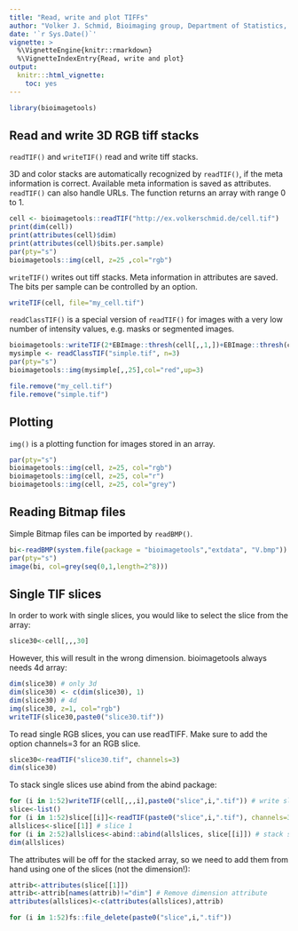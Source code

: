 ```yaml
---
title: "Read, write and plot TIFFs"
author: "Volker J. Schmid, Bioimaging group, Department of Statistics, LMU Munich"
date: '`r Sys.Date()`'
vignette: >
  %\VignetteEngine{knitr::rmarkdown}
  %\VignetteIndexEntry{Read, write and plot}
output:
  knitr:::html_vignette:
    toc: yes
---
```

```r
library(bioimagetools)
```

## Read and write 3D RGB tiff stacks

`readTIF()` and `writeTIF()` read and write tiff stacks. 

3D and color stacks are automatically recognized by `readTIF()`, if the meta information is correct. Available meta information is saved as attributes. `readTIF()` can also handle URLs. The function returns an array with range 0 to 1.
```r
cell <- bioimagetools::readTIF("http://ex.volkerschmid.de/cell.tif")
print(dim(cell))
print(attributes(cell)$dim)
print(attributes(cell)$bits.per.sample)
par(pty="s")
bioimagetools::img(cell, z=25 ,col="rgb")
```

`writeTIF()` writes out tiff stacks. Meta information in attributes are saved. The bits per sample can be controlled by an option.
```r
writeTIF(cell, file="my_cell.tif")
```

`readClassTIF()` is a special version of `readTIF()` for images with a very low number of intensity values, e.g. masks or segmented images.
```r
bioimagetools::writeTIF(2*EBImage::thresh(cell[,,1,])+EBImage::thresh(cell[,,2,]), file="simple.tif")
mysimple <- readClassTIF("simple.tif", n=3)
par(pty="s")
bioimagetools::img(mysimple[,,25],col="red",up=3)
```
```r
file.remove("my_cell.tif")
file.remove("simple.tif")
```

## Plotting
`img()` is a plotting function for images stored in an array.  
```r
par(pty="s")
bioimagetools::img(cell, z=25, col="rgb")
bioimagetools::img(cell, z=25, col="r")
bioimagetools::img(cell, z=25, col="grey")
```

## Reading Bitmap files

Simple Bitmap files can be imported by `readBMP()`.
```r
bi<-readBMP(system.file(package = "bioimagetools","extdata", "V.bmp"))
par(pty="s")
image(bi, col=grey(seq(0,1,length=2^8)))
```

## Single TIF slices

In order to work with single slices, you would like to select the slice from the array:

```r
slice30<-cell[,,,30]
```

However, this will result in the wrong dimension. bioimagetools always needs 4d array:

```r
dim(slice30) # only 3d
dim(slice30) <- c(dim(slice30), 1)
dim(slice30) # 4d 
img(slice30, z=1, col="rgb")
writeTIF(slice30,paste0("slice30.tif"))
```

To read single RGB slices, you can use readTIFF. Make sure to add the option channels=3 for an RGB slice.

```r
slice30<-readTIF("slice30.tif", channels=3)
dim(slice30)
```

To stack single slices use abind from the abind package:

```r
for (i in 1:52)writeTIF(cell[,,,i],paste0("slice",i,".tif")) # write slices
slice<-list()
for (i in 1:52)slice[[i]]<-readTIF(paste0("slice",i,".tif"), channels=3) # read slices
allslices<-slice[[1]] # slice 1
for (i in 2:52)allslices<-abind::abind(allslices, slice[[i]]) # stack slices 2 to 52
dim(allslices)
```

The attributes will be off for the stacked array, so we need to add them from hand using one of the slices (not the dimension!):

```r
attrib<-attributes(slice[[1]])
attrib<-attrib[names(attrib)!="dim"] # Remove dimension attribute 
attributes(allslices)<-c(attributes(allslices),attrib)
```

```r

for (i in 1:52)fs::file_delete(paste0("slice",i,".tif"))
```





